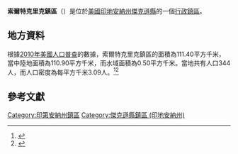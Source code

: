 {{noteTA
|G1=USState
|G2=地名
|G3=Unit
}}
{{Infobox settlement
|official_name            = 索爾特克里克鎮區
|native_name = Salt Creek Township
|settlement_type          = [[行政鎮區|行政鎮區]]
|image_skyline            = Stubble field in Salt Creek Township.jpg
|imagesize                = 250px
|image_map                = Map highlighting Salt Creek Township, Jackson County, Indiana.svg
|mapsize                  = 250px
|pushpin_map  =USA Indiana
|pushpin_label = 索爾特克里克鎮區
|pushpin_label_position   = top
|pushpin_map_caption      = 索爾特克里克鎮區在印地安納州的位置
|subdivision_type         = [[世界政區索引|國家]]
|subdivision_type1        = [[美国州份|州份]]
|subdivision_type2        = [[印地安納州行政区划|縣]]
|subdivision_name         = [[美国|美国]]
|subdivision_name1        = [[印地安納州|印地安納州]]
|subdivision_name2        = [[傑克遜縣_(印地安納州)|傑克遜縣]]
|elevation_ft             = 554
|elevation_m              = 169
|timezone                 = [[北美东部時區|北美东部時區]]
|area_total_km2           = 111.40
|area_land_km2            = 110.90
|area_water_km2           = 0.50
|area_total_sq_mi         = 
|area_land_sq_mi          = 
|area_water_sq_mi         = 
|population_as_of         = [[2010年美國人口普查|2010]]
|population_footnotes     = 
|population_total         = 344
|population_density_km2   = auto
|population_density_sq_mi = auto
|utc_offset               = -5
|coordinates              = {{coord|39|00|59|N|86|14|19|W|type:city_region:US-AL_source:GNS-enwiki|display=inline,title}}
| coor_pinpoint           = 
| coordinates_footnotes   = 
|timezone_DST             = EDT
|utc_offset_DST           = -4
|postal_code_type         = [[美國郵區編號|郵區編號]]
|postal_code              = 
|area_code                = {{link-en|电话区号812|Area code 812|812}}
|blank_name = [[地名信息系统|GNIS ID]]
|blank_info = 453828
}}
'''索爾特克里克鎮區'''（{{lang-en|Salt Creek Township}}）是位於[[美國|美國]][[印地安納州|印地安納州]][[傑克遜縣_(印地安納州)|傑克遜縣]]的一個[[行政鎮區|行政鎮區]]。

== 地方資料 ==
根據[[2010年美國人口普查|2010年美國人口普查]]的數據，索爾特克里克鎮區的面積為111.40平方千米，當中陸地面積為110.90平方千米，而水域面積為0.50平方千米。當地共有人口344人，而人口密度為每平方千米3.09人。<ref name="GR8">{{cite web|url=http://factfinder2.census.gov|publisher=[[美国人口调查局|美国人口调查局]]|accessdate=2011-05-14|title=American FactFinder|archive-date=2013-09-11|archive-url=https://web.archive.org/web/20130911234518/http://factfinder2.census.gov/|dead-url=no}}</ref><ref>{{cite web|url=https://www.citypopulation.de/en/usa/illinois/admin/|title=USA: Illinois (Counties and Townships) - City Population|access-date=2020-07-23|archive-date=2020-04-22|archive-url=https://web.archive.org/web/20200422090607/https://www.citypopulation.de/en/usa/illinois/admin/|dead-url=no}}</ref>

== 參考文獻 ==
{{reflist}}

{{傑克遜縣 (印地安納州)}}

{{DEFAULTSORT:Salt Creek Township}}
[[Category:印第安納州鎮區|Category:印第安納州鎮區]]
[[Category:傑克遜縣鎮區_(印地安納州)|Category:傑克遜縣鎮區 (印地安納州)]]

{{Indiana-geo-stub}}
<nowiki></nowiki>